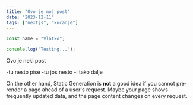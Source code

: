 ---
title: "Ovo je moj post"
date: "2023-12-11"
tags: ["nextjs", "kucanje"]
---

```jsx
const name = "Vlatko";

console.log("Testing...");
```

Ovo je neki post

-tu nesto pise
-tu jos nesto
-i tako dalje

On the other hand, Static Generation is **not** a good idea if you cannot pre-render a page ahead of a user's request. Maybe your page shows frequently updated data, and the page content changes on every request.
